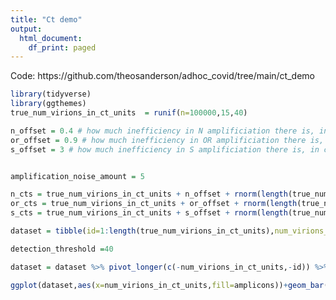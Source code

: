 ```yaml
---
title: "Ct demo"
output:
  html_document:
    df_print: paged
---
```


Code: https://github.com/theosanderson/adhoc_covid/tree/main/ct_demo

```r
library(tidyverse)
library(ggthemes)
true_num_virions_in_ct_units  = runif(n=100000,15,40)

n_offset = 0.4 # how much inefficiency in N amplificiation there is, in cycles
or_offset = 0.9 # how much inefficiency in OR amplificiation there is, in cycles
s_offset = 3 # how much inefficiency in S amplificiation there is, in cycles


amplification_noise_amount = 5

n_cts = true_num_virions_in_ct_units + n_offset + rnorm(length(true_num_virions_in_ct_units),amplification_noise_amount )
or_cts = true_num_virions_in_ct_units + or_offset + rnorm(length(true_num_virions_in_ct_units),amplification_noise_amount )
s_cts = true_num_virions_in_ct_units + s_offset + rnorm(length(true_num_virions_in_ct_units),amplification_noise_amount )

dataset = tibble(id=1:length(true_num_virions_in_ct_units),num_virions_in_ct_units = true_num_virions_in_ct_units, N_ct= n_cts, OR_ct= or_cts,S_ct=s_cts  )

detection_threshold =40

dataset = dataset %>% pivot_longer(c(-num_virions_in_ct_units,-id)) %>% mutate(value=ifelse(value>detection_threshold,NA,value)) %>% separate(name,into=c("amplicon"),sep="_") %>% group_by(id,num_virions_in_ct_units) %>%filter(!is.na(value))%>% summarise(amplicons= paste(amplicon,collapse="+")) %>% mutate(num_virions_in_ct_units=round(num_virions_in_ct_units))

ggplot(dataset,aes(x=num_virions_in_ct_units,fill=amplicons))+geom_bar()+scale_fill_brewer(type="qual")+theme_hc()

```


